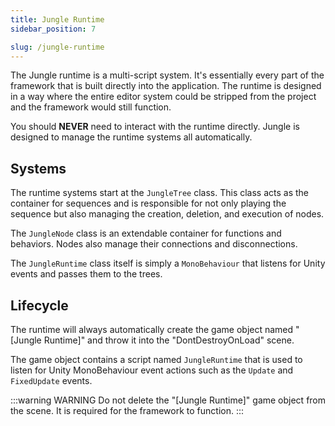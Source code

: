 ```yaml
---
title: Jungle Runtime
sidebar_position: 7

slug: /jungle-runtime
---
```


The Jungle runtime is a multi-script system. It's essentially every part of the framework that is built directly into
the application. The runtime is designed in a way where the entire editor system could be stripped from the project and
the framework would still function.

You should **NEVER** need to interact with the runtime directly. Jungle is designed to manage the runtime systems all
automatically.

## Systems

The runtime systems start at the `JungleTree` class. This class acts as the container for sequences and is responsible
for not only playing the sequence but also managing the creation, deletion, and execution of nodes.

The `JungleNode` class is an extendable container for functions and behaviors. Nodes also manage their connections and
disconnections.

The `JungleRuntime` class itself is simply a `MonoBehaviour` that listens for Unity events and passes them to the trees.

## Lifecycle

The runtime will always automatically create the game object named "[Jungle Runtime]" and throw it into the
"DontDestroyOnLoad" scene.

The game object contains a script named `JungleRuntime` that is used to listen for Unity MonoBehaviour event actions
such as the `Update` and `FixedUpdate` events.

:::warning WARNING
Do not delete the "[Jungle Runtime]" game object from the scene. It is required for the framework to function.
:::
